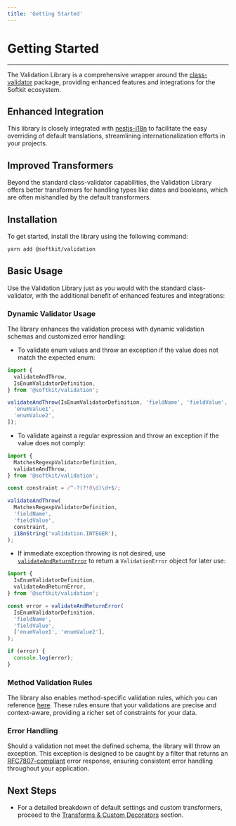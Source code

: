 ```yaml
---
title: 'Getting Started'
---
```


# Getting Started

---

The Validation Library is a comprehensive wrapper around the [class-validator](https://github.com/typestack/class-validator) package, providing enhanced features and integrations for the Softkit ecosystem.

## Enhanced Integration

This library is closely integrated with [nestjs-i18n](https://www.npmjs.com/package/@softkit/i18n) to facilitate the easy overriding of default translations, streamlining internationalization efforts in your projects.

## Improved Transformers

Beyond the standard class-validator capabilities, the Validation Library offers better transformers for handling types like dates and booleans, which are often mishandled by the default transformers.

## Installation

To get started, install the library using the following command:

```bash
yarn add @softkit/validation
```

## Basic Usage

Use the Validation Library just as you would with the standard class-validator, with the additional benefit of enhanced features and integrations:

### Dynamic Validator Usage

The library enhances the validation process with dynamic validation schemas and customized error handling:

- To validate enum values and throw an exception if the value does not match the expected enum:

```typescript
import {
  validateAndThrow,
  IsEnumValidatorDefinition,
} from '@softkit/validation';

validateAndThrow(IsEnumValidatorDefinition, 'fieldName', 'fieldValue', [
  'enumValue1',
  'enumValue2',
]);
```

- To validate against a regular expression and throw an exception if the value does not comply:

```typescript
import {
  MatchesRegexpValidatorDefinition,
  validateAndThrow,
} from '@softkit/validation';

const constraint = /^-?(?!0\d)\d+$/;

validateAndThrow(
  MatchesRegexpValidatorDefinition,
  'fieldName',
  'fieldValue',
  constraint,
  i18nString('validation.INTEGER'),
);
```

- If immediate exception throwing is not desired, use [`validateAndReturnError`](/api/validation/src/functions/validateAndReturnError/) to return a `ValidationError` object for later use:

```typescript
import {
  IsEnumValidatorDefinition,
  validateAndReturnError,
} from '@softkit/validation';

const error = validateAndReturnError(
  IsEnumValidatorDefinition,
  'fieldName',
  'fieldValue',
  ['enumValue1', 'enumValue2'],
);

if (error) {
  console.log(error);
}
```

### Method Validation Rules

The library also enables method-specific validation rules, which you can reference [here](https://github.com/mikeerickson/validatorjs/blob/master/src/rules.js). These rules ensure that your validations are precise and context-aware, providing a richer set of constraints for your data.

### Error Handling

Should a validation not meet the defined schema, the library will throw an exception. This exception is designed to be caught by a filter that returns an [RFC7807-compliant](https://datatracker.ietf.org/doc/html/rfc7807) error response, ensuring consistent error handling throughout your application.

## Next Steps

- For a detailed breakdown of default settings and custom transformers, proceed to the [Transforms & Custom Decorators](/libraries/validation/transforms-and-decorators) section.
